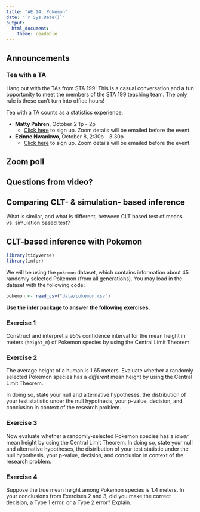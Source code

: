 ```yaml
---
title: "AE 14: Pokemon"
date: "`r Sys.Date()`"
output: 
  html_document:
    theme: readable
---
```


## Announcements 

### Tea with a TA 

Hang out with the TAs from STA 199! This is a casual conversation and a fun opportunity to meet the members of the STA 199 teaching team. The only rule is these can't turn into office hours! 

Tea with a TA counts as a statistics experience.

- **Matty Pahren**, October 2 1p - 2p
  - [Click here](https://forms.gle/CWs28UiEYYjSrhWR8) to sign up. Zoom details will be emailed before the event.

- **Ezinne Nwankwo**, October 8, 2:30p - 3:30p
  - [Click here](https://forms.gle/EPdQBFigj93JYTET7) to sign up. Zoom details will be emailed before the event.

## Zoom poll 

## Questions from video? 

## Comparing CLT- & simulation- based inference

What is similar, and what is different, between CLT based test of means vs. simulation based test?

## CLT-based inference with Pokemon

```r
library(tidyverse)
library(infer)
```

We will be using the `pokemon` dataset, which contains information about 45 randomly selected Pokemon (from all generations). You may load in the dataset with the following code: 

```r
pokemon <- read_csv("data/pokemon.csv")
```

**Use the infer package to answer the following exercises.**

### Exercise 1

Construct and interpret a 95% confidence interval for the mean height in meters (`height_m`) of Pokemon species by using the Central Limit Theorem. 

### Exercise 2

The average height of a human is 1.65 meters. Evaluate whether a randomly selected Pokemon species has a *different* mean height by using the Central Limit Theorem. 

In doing so, state your null and alternative hypotheses, the
distribution of your test statistic under the null hypothesis, your p-value, decision, and conclusion in context of the research problem.

### Exercise 3

Now evaluate whether a randomly-selected Pokemon species has a *lower* mean height by using the Central Limit Theorem. In doing so, state your null and alternative hypotheses, the distribution of your test statistic under the null hypothesis, your p-value, decision, and conclusion in context of the research problem.

### Exercise 4

Suppose the true mean height among Pokemon species is 1.4 meters. In your conclusions from Exercises 2 and 3, did you make the correct decision, a Type 1 error, or a Type 2 error? Explain.